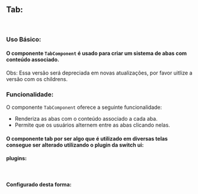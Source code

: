 

<Meta of={TabStories} />

## Tab:

<br />

### Uso Básico:

#### O componente `TabComponent` é usado para criar um sistema de abas com conteúdo associado.


<Canvas of={TabStories.TabComponentChildren} />



<Canvas of={TabStories.TabComponentProps} />

<p style={{color: 'red'}}>Obs: Essa versão será depreciada em novas atualizações, por favor uitlize a versão com os childrens.</p>

<Controls />


### Funcionalidade:

O componente `TabComponent` oferece a seguinte funcionalidade:

- Renderiza as abas com o conteúdo associado a cada aba.
- Permite que os usuários alternem entre as abas clicando nelas.

#### O componente tab por ser algo que é utilizado em diversas telas consegue ser alterado utilizando o plugin da switch ui:

#### plugins:

```javascript
plugins: [switchUiPlugin, generated({ prefix: "ui" })],
```

#### Configurado desta forma:

```javascript
// tailwind.config.js
{
  //...
  tab: {
    border: colors.gray["500"],
    text: colors.gray["500"],
    selectedBorder: colors.primary["300"],
    selectedText: colors.primary["300"],
  },
}
```

